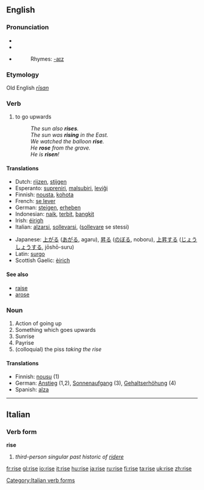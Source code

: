 ==English==

{{rank|effort|race|ladies|883|rise|looks|running|garden}}

===Pronunciation===
*{{SAMPA|/"raIz/}}
*{{IPA|/ˈɹaɪz/}}
*{{audio|en-us-rise.ogg|Audio (US)}}
*:Rhymes: [[Rhymes:English:-aɪz|-aɪz]]

===Etymology===
Old English ''[[rīsan]]''

===Verb===
{{en-verb|rises|rising|rose|risen}}

# to go upwards
#:''The sun also '''rises'''.''
#:''The sun was '''rising''' in the East.''
#:''We watched the balloon '''rise'''.''
#:''He '''rose''' from the grave.''
#:''He is '''risen'''!''

====Translations====
{{top}}
*Dutch: [[rijzen]], [[stijgen]]
*Esperanto: [[supreniri]], [[malsubiri]], [[leviĝi]]
*Finnish: [[nousta]], [[kohota]]
*French: [[se lever]]
*German: [[steigen]], [[erheben]]
*Indonesian: [[naik]], [[terbit]], [[bangkit]]
*Irish: [[éirigh]]
*Italian: [[alzarsi]], [[sollevarsi]], ([[sollevare]] se stessi)
{{mid}}
*Japanese: [[上がる]] ([[あがる]], agaru), [[昇る]] ([[のぼる]], noboru), [[上昇]]する ([[じょうしょう]]する, jōshō-suru)
*Latin: [[surgo]]
*Scottish Gaelic: [[èirich]]
{{bottom}}

====See also====
*[[raise]]
*[[arose]]

===Noun===
{{en-noun}}

# Action of going up
# Something which goes upwards
# Sunrise
# Payrise
# (colloquial) the piss ''taking the rise''

====Translations====
{{rfc-trans}}
*Finnish: [[nousu]] (1)
*German: [[Anstieg]] (1,2), [[Sonnenaufgang]] (3), [[Gehaltserhöhung]] (4)
*Spanish: [[alza]] {{f}}

----

==Italian==

===Verb form===
'''rise'''

# ''third-person singular past historic of [[ridere]]''
[[Category:Italian verb forms]]

[[fr:rise]]
[[gl:rise]]
[[io:rise]]
[[it:rise]]
[[hu:rise]]
[[ja:rise]]
[[ru:rise]]
[[fi:rise]]
[[ta:rise]]
[[uk:rise]]
[[zh:rise]]